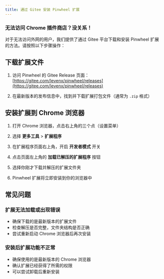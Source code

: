 ```yaml
---
title: 通过 Gitee 安装 Pinwheel 扩展
---
```


### 无法访问 Chrome 插件商店？没关系！

对于无法访问外网的用户，我们提供了通过 Gitee 平台下载和安装 Pinwheel 扩展的方法。请按照以下步骤操作：

## 下载扩展文件

1. 访问 Pinwheel 的 Gitee Release 页面：
   [https://gitee.com/levenx/pinwheel/releases](https://gitee.com/levenx/pinwheel/releases)

2. 在最新版本的发布信息中，找到并下载扩展打包文件（通常为 `.zip` 格式）

## 安装扩展到 Chrome 浏览器

1. 打开 Chrome 浏览器，点击右上角的三个点（设置菜单）

2. 选择 **更多工具** > **扩展程序**

3. 在扩展程序页面右上角，开启 **开发者模式** 开关

4. 点击页面左上角的 **加载已解压的扩展程序** 按钮

5. 选择你刚才下载并解压的扩展文件夹

6. Pinwheel 扩展将立即安装到你的浏览器中

## 常见问题

### 扩展无法加载或出现错误
- 确保下载的是最新版本的扩展文件
- 检查解压是否完整，文件夹结构是否正确
- 尝试重新启动 Chrome 浏览器后再次安装

### 安装后扩展功能不正常
- 确保使用的是最新版本的 Chrome 浏览器
- 确认扩展已经获得了所需的权限
- 可以尝试卸载后重新安装